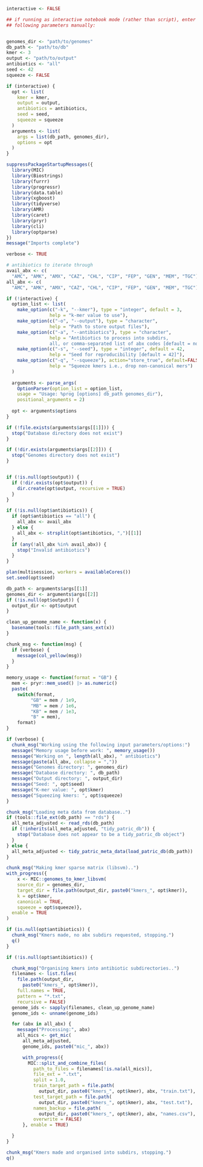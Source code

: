 ```r
interactive <- FALSE

## if running as interactive notebook mode (rather than script), enter the
## following parameters manually:


genomes_dir <- "path/to/genomes"
db_path <- "path/to/db"
kmer <- 3
output <- "path/to/output"
antibiotics <- "all"
seed <- 42
squeeze <- FALSE
```


```r
if (interactive) {
  opt <- list(
    kmer = kmer,
    output = output,
    antibiotics = antibiotics,
    seed = seed,
    squeeze = squeeze
  )
  arguments <- list(
    args = list(db_path, genomes_dir),
    options = opt
  )
}
```

```r
suppressPackageStartupMessages({
  library(MIC)
  library(Biostrings)
  library(furrr)
  library(progressr)
  library(data.table)
  library(xgboost)
  library(tidyverse)
  library(AMR)
  library(caret)
  library(pryr)
  library(cli)
  library(optparse)
})
message("Imports complete")
```

```r
verbose <- TRUE

# antibiotics to iterate through
avail_abx <- c(
  "AMC", "AMK", "AMX", "CAZ", "CHL", "CIP", "FEP", "GEN", "MEM", "TGC")
all_abx <- c(
  "AMC", "AMK", "AMX", "CAZ", "CHL", "CIP", "FEP", "GEN", "MEM", "TGC")
```

```r
if (!interactive) {
  option_list <- list(
    make_option(c("-k", "--kmer"), type = "integer", default = 3,
                help = "k-mer value to use"),
    make_option(c("-o", "--output"), type = "character",
                help = "Path to store output files"),
    make_option(c("-a", "--antibiotics"), type = "character",
                help = "Antibiotics to process into subdirs,
                all, or comma-separated list of abx codes [default = none]"),
    make_option(c("-s", "--seed"), type = "integer", default = 42,
                help = "Seed for reproducibility [default = 42]"),
    make_option(c("-q", "--squeeze"), action="store_true", default=FALSE,
                help = "Squeeze kmers i.e., drop non-canonical mers")
  )
  
  arguments <- parse_args(
    OptionParser(option_list = option_list,
    usage = "Usage: %prog [options] db_path genomes_dir"),
    positional_arguments = 2)
  
  opt <- arguments$options
}
```

```r
if (!file.exists(arguments$args[[1]])) {
  stop("Database directory does not exist")
}

if (!dir.exists(arguments$args[[2]])) {
  stop("Genomes directory does not exist")
}


if (!is.null(opt$output)) {
  if (!dir.exists(opt$output)) {
    dir.create(opt$output, recursive = TRUE)
  }
}

if (!is.null(opt$antibiotics)) {
  if (opt$antibiotics == "all") {
    all_abx <- avail_abx
  } else {
    all_abx <- strsplit(opt$antibiotics, ",")[[1]]
  }
  if (any(!all_abx %in% avail_abx)) {
    stop("Invalid antibiotics")
  }
}
```

```r
plan(multisession, workers = availableCores())
set.seed(opt$seed)
```

```r
db_path <- arguments$args[[1]]
genomes_dir <- arguments$args[[2]]
if (!is.null(opt$output)) {
  output_dir <- opt$output
}
```

```r
clean_up_genome_name <- function(x) {
  basename(tools::file_path_sans_ext(x))
}

chunk_msg <- function(msg) {
  if (verbose) {
    message(col_yellow(msg))
  }
}

memory_usage <- function(format = "GB") {
  mem <- pryr::mem_used() |> as.numeric()
  paste(
    switch(format,
         "GB" = mem / 1e9,
         "MB" = mem / 1e6,
         "KB" = mem / 1e3,
         "B" = mem),
    format)
}
```

```r
if (verbose) {
  chunk_msg("Working using the following input parameters/options:")
  message("Memory usage before work: ", memory_usage())
  message("Working on ", length(all_abx), " antibiotics")
  message(paste(all_abx, collapse = ","))
  message("Genomes directory: ", genomes_dir)
  message("Database directory: ", db_path)
  message("Output directory: ", output_dir)
  message("Seed: ", opt$seed)
  message("K-mer value: ", opt$kmer)
  message("Squeezing kmers: ", opt$squeeze)
}
```

```r
chunk_msg("Loading meta data from database..")
if (tools::file_ext(db_path) == "rds") {
  all_meta_adjusted <- read_rds(db_path)
  if (!inherits(all_meta_adjusted, "tidy_patric_db")) {
    stop("Database does not appear to be a tidy_patric_db object")
  }
} else {
  all_meta_adjusted <- tidy_patric_meta_data(load_patric_db(db_path))
}
```


```r
chunk_msg("Making kmer sparse matrix (libsvm)..")
with_progress({
    x <- MIC::genomes_to_kmer_libsvm(
    source_dir = genomes_dir,
    target_dir = file.path(output_dir, paste0("kmers_", opt$kmer)),
    k = opt$kmer,
    canonical = TRUE,
    squeeze = opt$squeeze)},
  enable = TRUE
)
```

```r
if (is.null(opt$antibiotics)) {
  chunk_msg("Kmers made, no abx subdirs requested, stopping.")
  q()
}
```

```r
if (!is.null(opt$antibiotics)) {

  chunk_msg("Organising kmers into antibiotic subdirectories..")
  filenames <- list.files(
    file.path(output_dir,
      paste0("kmers_", opt$kmer)),
    full.names = TRUE,
    pattern = "*.txt",
    recursive = FALSE)
  genome_ids <- sapply(filenames, clean_up_genome_name)
  genome_ids <- unname(genome_ids)

  for (abx in all_abx) {
    message("Processing:", abx)
    all_mics <- get_mic(
      all_meta_adjusted,
      genome_ids, paste0("mic_", abx))

      with_progress({
        MIC::split_and_combine_files(
          path_to_files = filenames[!is.na(all_mics)],
          file_ext = ".txt",
          split = 1.0,
          train_target_path = file.path(
            output_dir, paste0("kmers_", opt$kmer), abx, "train.txt"),
          test_target_path = file.path(
            output_dir, paste0("kmers_", opt$kmer), abx, "test.txt"),
          names_backup = file.path(
            output_dir, paste0("kmers_", opt$kmer), abx, "names.csv"),
          overwrite = FALSE)
      }, enable = TRUE)

  }
}
```

```r
chunk_msg("Kmers made and organised into subdirs, stopping.")
q()
```

